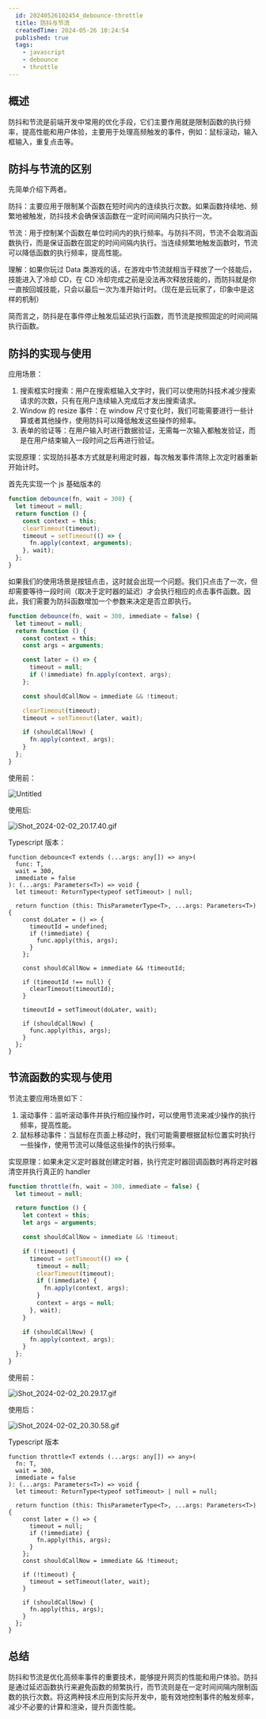 ```yaml
---
  id: 20240526102454_debounce-throttle
  title: 防抖与节流
  createdTime: 2024-05-26 10:24:54
  published: true
  tags:
    - javascript
    - debounce
    - throttle
---
```


## 概述

防抖和节流是前端开发中常用的优化手段，它们主要作用就是限制函数的执行频率，提高性能和用户体验，主要用于处理高频触发的事件，例如：鼠标滚动，输入框输入，重复点击等。

## 防抖与节流的区别

先简单介绍下两者。

防抖：主要应用于限制某个函数在短时间内的连续执行次数。如果函数持续地、频繁地被触发，防抖技术会确保该函数在一定时间间隔内只执行一次。

节流：用于控制某个函数在单位时间内的执行频率。与防抖不同，节流不会取消函数执行，而是保证函数在固定的时间间隔内执行。当连续频繁地触发函数时，节流可以降低函数的执行频率，提高性能。

理解：如果你玩过 Data 类游戏的话，在游戏中节流就相当于释放了一个技能后，技能进入了冷却 CD，在 CD 冷却完成之前是没法再次释放技能的，而防抖就是你一直按回城技能，只会以最后一次为准开始计时。（现在是云玩家了，印象中是这样的机制）

简而言之，防抖是在事件停止触发后延迟执行函数，而节流是按照固定的时间间隔执行函数。

## 防抖的实现与使用

应用场景：

1. 搜索框实时搜索：用户在搜索框输入文字时，我们可以使用防抖技术减少搜索请求的次数，只有在用户连续输入完成后才发出搜索请求。
2. Window 的 resize 事件：在 window 尺寸变化时，我们可能需要进行一些计算或者其他操作，使用防抖可以降低触发这些操作的频率。
3. 表单的验证等：在用户输入时进行数据验证，无需每一次输入都触发验证，而是在用户结束输入一段时间之后再进行验证。

实现原理：实现防抖基本方式就是利用定时器，每次触发事件清除上次定时器重新开始计时。

首先先实现一个 js 基础版本的

```jsx
function debounce(fn, wait = 300) {
  let timeout = null;
  return function () {
    const context = this;
    clearTimeout(timeout);
    timeout = setTimeout(() => {
      fn.apply(context, arguments);
    }, wait);
  };
}
```

如果我们的使用场景是按钮点击，这时就会出现一个问题。我们只点击了一次，但却需要等待一段时间（取决于定时器的延迟）才会执行相应的点击事件函数。因此，我们需要为防抖函数增加一个参数来决定是否立即执行。

```jsx
function debounce(fn, wait = 300, immediate = false) {
  let timeout = null;
  return function () {
    const context = this;
    const args = arguments;

    const later = () => {
      timeout = null;
      if (!immediate) fn.apply(context, args);
    };

    const shouldCallNow = immediate && !timeout;

    clearTimeout(timeout);
    timeout = setTimeout(later, wait);

    if (shouldCallNow) {
      fn.apply(context, args);
    }
  };
}
```

使用前：

![Untitled](https://prod-files-secure.s3.us-west-2.amazonaws.com/9869198d-673f-4bfb-bdc4-d1300440dbc9/83e04583-c173-48f5-8a6a-81278ec047f9/Untitled.gif)

使用后:

![iShot_2024-02-02_20.17.40.gif](https://prod-files-secure.s3.us-west-2.amazonaws.com/9869198d-673f-4bfb-bdc4-d1300440dbc9/221da8cf-7732-43c4-8b75-c2f192ad5cc0/iShot_2024-02-02_20.17.40.gif)

Typescript 版本：

```tsx
function debounce<T extends (...args: any[]) => any>(
  func: T,
  wait = 300,
  immediate = false
): (...args: Parameters<T>) => void {
  let timeout: ReturnType<typeof setTimeout> | null;

  return function (this: ThisParameterType<T>, ...args: Parameters<T>) {
    const doLater = () => {
      timeoutId = undefined;
      if (!immediate) {
        func.apply(this, args);
      }
    };

    const shouldCallNow = immediate && !timeoutId;

    if (timeoutId !== null) {
      clearTimeout(timeoutId);
    }

    timeoutId = setTimeout(doLater, wait);

    if (shouldCallNow) {
      func.apply(this, args);
    }
  };
}
```

## 节流函数的实现与使用

节流主要应用场景如下：

1. 滚动事件：监听滚动事件并执行相应操作时，可以使用节流来减少操作的执行频率，提高性能。
2. 鼠标移动事件：当鼠标在页面上移动时，我们可能需要根据鼠标位置实时执行一些操作，使用节流可以降低这些操作的执行频率。

实现原理：如果未定义定时器就创建定时器，执行完定时器回调函数时再将定时器清空并执行真正的 handler

```jsx
function throttle(fn, wait = 300, immediate = false) {
  let timeout = null;

  return function () {
    let context = this;
    let args = arguments;

    const shouldCallNow = immediate && !timeout;

    if (!timeout) {
      timeout = setTimeout(() => {
        timeout = null;
        clearTimeout(timeout);
        if (!immediate) {
          fn.apply(context, args);
        }
        context = args = null;
      }, wait);
    }

    if (shouldCallNow) {
      fn.apply(context, args);
    }
  };
}
```

使用前：

![iShot_2024-02-02_20.29.17.gif](https://prod-files-secure.s3.us-west-2.amazonaws.com/9869198d-673f-4bfb-bdc4-d1300440dbc9/957acec1-8f9f-4185-b79d-101bcb4b433e/iShot_2024-02-02_20.29.17.gif)

使用后：

![iShot_2024-02-02_20.30.58.gif](https://prod-files-secure.s3.us-west-2.amazonaws.com/9869198d-673f-4bfb-bdc4-d1300440dbc9/a0f15050-72a8-4a93-aea5-4b02387257e9/iShot_2024-02-02_20.30.58.gif)

Typescript 版本

```tsx
function throttle<T extends (...args: any[]) => any>(
  fn: T,
  wait = 300,
  immediate = false
): (...args: Parameters<T>) => void {
  let timeout: ReturnType<typeof setTimeout> | null = null;

  return function (this: ThisParameterType<T>, ...args: Parameters<T>) {
    const later = () => {
      timeout = null;
      if (!immediate) {
        fn.apply(this, args);
      }
    };
    const shouldCallNow = immediate && !timeout;

    if (!timeout) {
      timeout = setTimeout(later, wait);
    }

    if (shouldCallNow) {
      fn.apply(this, args);
    }
  };
}
```

## 总结

防抖和节流是优化高频率事件的重要技术，能够提升网页的性能和用户体验。防抖是通过延迟函数执行来避免函数的频繁执行，而节流则是在一定时间间隔内限制函数的执行次数。将这两种技术应用到实际开发中，能有效地控制事件的触发频率，减少不必要的计算和渲染，提升页面性能。
